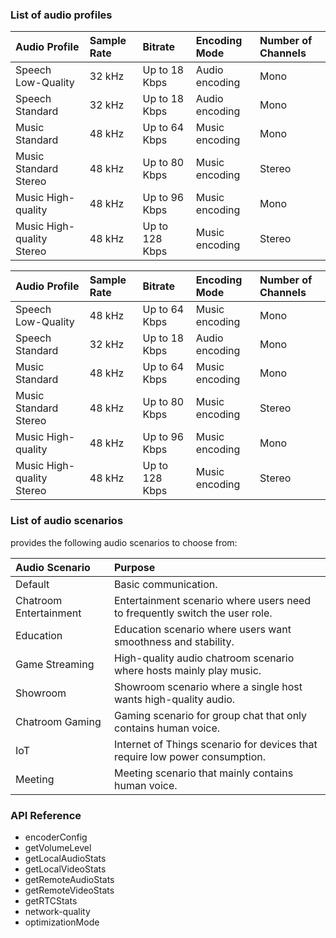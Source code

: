 

<PlatformWrapper platform="web">

### List of audio profiles

<ProductWrapper product="video-calling">

|Audio Profile |Sample Rate |Bitrate |Encoding Mode |Number of Channels|
|:---|:---|:---|:---|:---|
|Speech Low-Quality |32 kHz|Up to 18 Kbps |Audio encoding |Mono|
|Speech Standard |32 kHz|Up to 18 Kbps |Audio encoding |Mono|
|Music Standard|48 kHz|Up to 64 Kbps |Music encoding |Mono|
|Music Standard Stereo |48 kHz|Up to 80 Kbps |Music encoding |Stereo|
|Music High-quality |48 kHz|Up to 96 Kbps |Music encoding|Mono|
|Music High-quality Stereo |48 kHz|Up to 128 Kbps |Music encoding |Stereo|

</ProductWrapper>

<ProductWrapper product="interactive-live-streaming">
    
|Audio Profile |Sample Rate |Bitrate |Encoding Mode |Number of Channels|
|:---|:---|:---|:---|:---|
|Speech Low-Quality|48 kHz|Up to 64 Kbps |Music encoding |Mono|
|Speech Standard |32 kHz|Up to 18 Kbps |Audio encoding |Mono|
|Music Standard|48 kHz|Up to 64 Kbps |Music encoding |Mono|
|Music Standard Stereo |48 kHz|Up to 80 Kbps |Music encoding |Stereo|
|Music High-quality |48 kHz|Up to 96 Kbps |Music encoding|Mono|
|Music High-quality Stereo |48 kHz|Up to 128 Kbps |Music encoding |Stereo|

</ProductWrapper>

### List of audio scenarios

<Vg k="VSDK" /> provides the following audio scenarios to choose from:

|Audio Scenario |Purpose|
|:---|:---|
|Default | Basic communication.|
|Chatroom Entertainment |Entertainment scenario where users need to frequently switch the user role.|
|Education |Education scenario where users want smoothness and stability.|
|Game Streaming |High-quality audio chatroom scenario where hosts mainly play music.|
|Showroom |Showroom scenario where a single host wants high-quality audio.|
|Chatroom Gaming |Gaming scenario for group chat that only contains human voice.|
|IoT |Internet of Things scenario for devices that require low power consumption.|
|Meeting |Meeting scenario that mainly contains human voice.|

### API Reference

- <Link to="{{global.API_REF_WEB_ROOT}}/interfaces/microphoneaudiotrackinitconfig.html#encoderconfig">encoderConfig</Link>
- <Link to="{{global.API_REF_WEB_ROOT}}/interfaces/imicrophoneaudiotrack.html#getvolumelevel">getVolumeLevel</Link>
- <Link to="{{global.API_REF_WEB_ROOT}}/interfaces/iagorartcclient.html#getlocalaudiostats">getLocalAudioStats</Link>
- <Link to="{{global.API_REF_WEB_ROOT}}/interfaces/iagorartcclient.html#getlocalvideostats">getLocalVideoStats</Link>
- <Link to="{{global.API_REF_WEB_ROOT}}/interfaces/iagorartcclient.html#getremoteaudiostats">getRemoteAudioStats</Link>
- <Link to="{{global.API_REF_WEB_ROOT}}/interfaces/iagorartcclient.html#getremotevideostats">getRemoteVideoStats</Link>
- <Link to="{{global.API_REF_WEB_ROOT}}/interfaces/iagorartcclient.html#getrtcstats">getRTCStats</Link>
- <Link to="{{global.API_REF_WEB_ROOT}}/interfaces/iagorartcclient.html#event_network_quality">network-quality</Link>
- <Link to="{{global.API_REF_WEB_ROOT}}/interfaces/cameravideotrackinitconfig.html#optimizationmode">optimizationMode</Link>


</PlatformWrapper>
